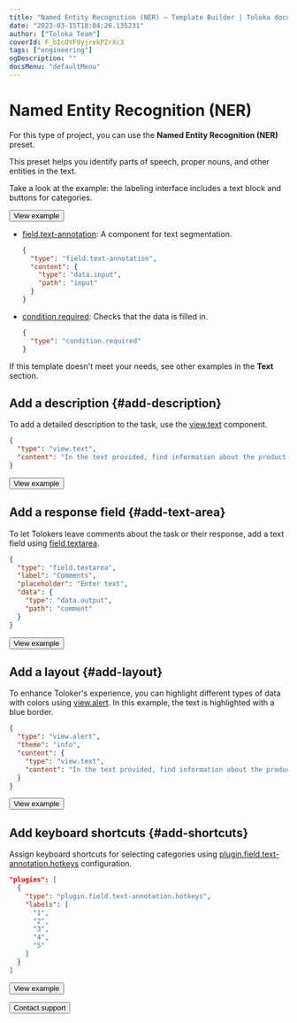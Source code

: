 ```yaml
---
title: "Named Entity Recognition (NER) — Template Builder | Toloka documentation"
date: "2023-03-15T18:04:26.135231"
author: ["Toloka Team"]
coverId: F_bIcOYF9yjrxkPZrXc3
tags: ["engineering"]
ogDescription: ""
docsMenu: "defaultMenu"
---
```



# Named Entity Recognition (NER)

For this type of project, you can use the **Named Entity Recognition (NER)** preset.

This preset helps you identify parts of speech, proper nouns, and other entities in the text.

Take a look at the example: the labeling interface includes a text block and buttons for categories.

<Button themeColor="light" view="default" size="l" type="link" url="https://ya.cc/t/-WB38I-Y3xvU3M">View example</Button>

<Cut title="Components used in the example">

- [field.text-annotation](/docs/template-builder/reference/field.text-annotation): A component for text segmentation.

    <Cut title="Show code">

    ```json
    {
      "type": "field.text-annotation",
      "content": {
        "type": "data.input",
        "path": "input"
      }
    }
    ```

    </Cut>

- [condition.required](/docs/template-builder/reference/condition.required): Checks that the data is filled in.

    <Cut title="Show code">

    ```json
    {
      "type": "condition.required"
    }
    ```

    </Cut>

</Cut>

<TolokaTbSourceAddMedia/>

If this template doesn't meet your needs, see other examples in the **Text** section.

## Add a description {#add-description}

To add a detailed description to the task, use the [view.text](/docs/template-builder/reference/view.text) component.

<Cut title="Show code">

```json
{
  "type": "view.text",
  "content": "In the text provided, find information about the product and manufacturer and highlight it with different colors: red for product name, blue for brand, green for package size, pink for country of manufacture. If a word is misspelled, highlight it with yellow."
}
```

</Cut>

<Button themeColor="light" view="default" size="l" type="link" url="https://ya.cc/t/CaVc0G9O44eWpp">View example</Button>

## Add a response field {#add-text-area}

To let Tolokers leave comments about the task or their response, add a text field using [field.textarea](/docs/template-builder/reference/field.textarea).

<Cut title="Show code">

```json
{
  "type": "field.textarea",
  "label": "Comments",
  "placeholder": "Enter text",
  "data": {
    "type": "data.output",
    "path": "comment"
  }
}
```

</Cut>

<Button themeColor="light" view="default" size="l" type="link" url="https://ya.cc/t/FYqX4xd63yQyPz">View example</Button>

## Add a layout {#add-layout}

To enhance Toloker's experience, you can highlight different types of data with colors using [view.alert](/docs/template-builder/reference/view.alert). In this example, the text is highlighted with a blue border.

<Cut title="Show code">

```json
{
  "type": "view.alert",
  "theme": "info",
  "content": {
    "type": "view.text",
    "content": "In the text provided, find information about the product and manufacturer and highlight it with different colors: red for product name, blue for brand, green for package size, pink for country of manufacture. If a word is misspelled, highlight it with yellow."
  }
}
  ```

</Cut>

<Button themeColor="light" view="default" size="l" type="link" url="https://ya.cc/t/ahNzXcDI3yQzD3">View example</Button>

## Add keyboard shortcuts {#add-shortcuts}

Assign keyboard shortcuts for selecting categories using [plugin.field.text-annotation.hotkeys](/docs/template-builder/reference/plugin.field.text-annotation.hotkeys) configuration.

<Cut title="Show code">

```json
"plugins": [
  {
    "type": "plugin.field.text-annotation.hotkeys",
    "labels": [
      "1",
      "2",
      "3",
      "4",
      "5"
    ]
  }
]
```

</Cut>

<Button themeColor="light" view="default" size="l" type="link" url="https://ya.cc/t/W5ddd6ZJ44eZbB">View example</Button>

<p></p>

<Button themeColor="light" view="default" size="l" type="link" url="/docs/guide/troubleshooting/support?form-source=template-builder-templates-named-entity-recognition">Contact support</Button>

